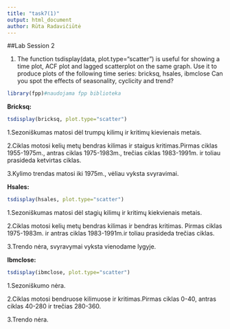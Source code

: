 ```yaml
---
title: "task7(1)"
output: html_document
author: Rūta Radavičiūtė
---
```


##Lab Session 2

1. The function tsdisplay(data, plot.type="scatter") is useful
for showing a time plot, ACF plot and lagged scatterplot on the
same graph. Use it to produce plots of the following time series:
bricksq, hsales, ibmclose
Can you spot the effects of seasonality, cyclicity and trend?


```r
library(fpp)#naudojama fpp biblioteka
```

**Bricksq:**
```r
tsdisplay(bricksq, plot.type="scatter")
```

1.Sezoniškumas matosi dėl trumpų kilimų ir kritimų kievienais metais.

2.Ciklas motosi kelių metų bendras kilimas ir staigus kritimas.Pirmas ciklas 1955-1975m., antras ciklas 1975-1983m., trečias ciklas 1983-1991m. ir toliau prasideda ketvirtas ciklas.

3.Kylimo trendas matosi iki 1975m., vėliau vyksta svyravimai.

**Hsales:**
```r
tsdisplay(hsales, plot.type="scatter")
```

1.Sezoniškumas matosi dėl stagių kilimų ir kritimų kiekvienais metais.

2.Ciklas motosi kelių metų bendras kilimas ir bendras kritimas. Pirmas ciklas 1975-1983m. ir antras ciklas 1983-1991m.ir toliau prasideda trečias ciklas.

3.Trendo nėra, svyravymai vyksta vienodame lygyje.

**Ibmclose:**
```r
tsdisplay(ibmclose, plot.type="scatter")
```

1.Sezoniškumo nėra.

2.Ciklas motosi bendruose kilimuose ir kritimas.Pirmas ciklas 0-40, antras ciklas 40-280 ir trečias 280-360.

3.Trendo nėra.